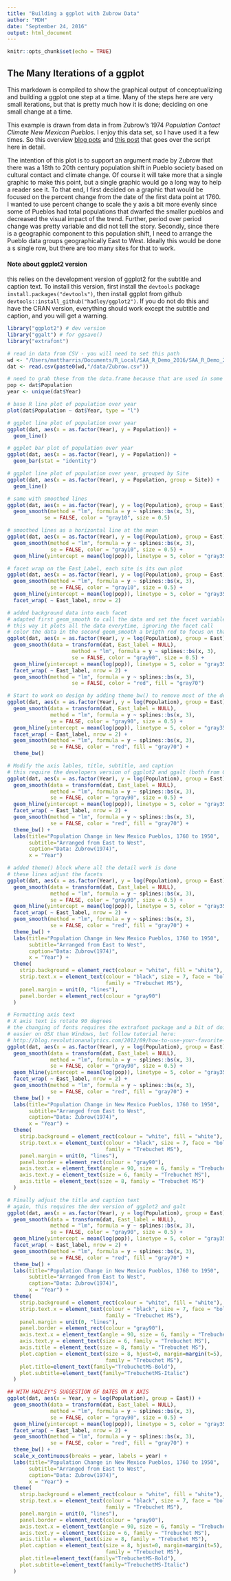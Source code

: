 ```yaml
---
title: "Building a ggplot with Zubrow Data"
author: "MDH"
date: "September 24, 2016"
output: html_document
---
```


```r
knitr::opts_chunk$set(echo = TRUE)
```

## The Many Iterations of a ggplot
This markdown is compiled to show the graphical output of conceptualizing and building a ggplot one step at a time.  Many of the steps here are very small iterations, but that is pretty much how it is done; deciding on one small change at a time.

This example is drawn from data in from Zubrow’s 1974 *Population Contact Climate New Mexican Pueblos*.  I enjoy this data set, so I have used it a few times.  So this overview [blog pots](https://matthewdharris.com/2016/03/19/visualizing-zubrow-ggplot2-cowplot/
) and [this post](https://matthewdharris.com/2016/08/12/ggplot2-step-by-step/
) that goes over the script here in detail.

The intention of this plot is to support an argument made by Zubrow that there was a 18th to 20th century population shift in Pueblo society based on cultural contact and climate change.  Of course it will take more that a single graphic to make this point, but a single graphic would go a long way to help a reader see it.  To that end, I first decided on a graphic that would be focused on the percent change from the date of the first data point at 1760.  I wanted to use percent change to scale the y axis a bit more evenly since some of Pueblos had total populations that dwarfed the smaller pueblos and decreased the visual impact of the trend. Further, period over period change was pretty variable and did not tell the story. Secondly, since there is a geographic component to this population shift, I need to arrange the Pueblo data groups geographically East to West.  Ideally this would be done a s single row, but there are too many sites for that to work.

#### Note about ggplot2 version
this relies on the development version of ggplot2 for the subtitle and caption text.  To install this version, first install the `devtools` package `install.packages("devtools")`, then install ggplot from github `devtools::install_github("hadley/ggplot2")`.  If you do not do this and have the CRAN version, everything should work except the subtitle and caption, and you will get a warning.


```r
library("ggplot2") # dev version
library("ggalt") # for ggsave()
library("extrafont")
```

```r
# read in data from CSV - you will need to set this path
wd <- "/Users/mattharris/Documents/R_Local/SAA_R_Demo_2016/SAA_R_Demo_2016"
dat <- read.csv(paste0(wd,"/data/Zubrow.csv"))

# need to grab these from the data.frame because that are used in some plots
pop <- dat$Population
year <- unique(dat$Year)

# base R line plot of population over year
plot(dat$Population ~ dat$Year, type = "l")

# ggplot line plot of population over year
ggplot(dat, aes(x = as.factor(Year), y = Population)) +
  geom_line()

# ggplot bar plot of population over year
ggplot(dat, aes(x = as.factor(Year), y = Population)) +
  geom_bar(stat = "identity")

# ggplot line plot of population over year, grouped by Site
ggplot(dat, aes(x = as.factor(Year), y = Population, group = Site)) +
  geom_line()

# same with smoothed lines
ggplot(dat, aes(x = as.factor(Year), y = log(Population), group = East)) +
  geom_smooth(method = "lm", formula = y ~ splines::bs(x, 3),
            se = FALSE, color = "gray10", size = 0.5)

# smoothed lines as a horizontal line at the mean
ggplot(dat, aes(x = as.factor(Year), y = log(Population), group = East)) +
  geom_smooth(method = "lm", formula = y ~ splines::bs(x, 3),
              se = FALSE, color = "gray10", size = 0.5) +
  geom_hline(yintercept = mean(log(pop)), linetype = 5, color = "gray35")

# facet wrap on the East_Label, each site is its own plot
ggplot(dat, aes(x = as.factor(Year), y = log(Population), group = East)) +
  geom_smooth(method = "lm", formula = y ~ splines::bs(x, 3),
              se = FALSE, color = "gray10", size = 0.5) +
  geom_hline(yintercept = mean(log(pop)), linetype = 5, color = "gray35") +
  facet_wrap( ~ East_label, nrow = 2)

# added background data into each facet
# adapted first geom_smooth to call the data and set the facet variable to NULL
# this way it plots all the data everytime, ignoring the facet call
# color the data in the second geom_smooth a brigth red to focus on that site's line
ggplot(dat, aes(x = as.factor(Year), y = log(Population), group = East)) +
  geom_smooth(data = transform(dat, East_label = NULL),
                     method = "lm", formula = y ~ splines::bs(x, 3),
                     se = FALSE, color = "gray90", size = 0.5) +
  geom_hline(yintercept = mean(log(pop)), linetype = 5, color = "gray35") +
  facet_wrap( ~ East_label, nrow = 2) +
  geom_smooth(method = "lm", formula = y ~ splines::bs(x, 3),
                     se = FALSE, color = "red", fill = "gray70")

# Start to work on design by adding theme_bw() to remove most of the defaults
ggplot(dat, aes(x = as.factor(Year), y = log(Population), group = East)) +
  geom_smooth(data = transform(dat, East_label = NULL),
              method = "lm", formula = y ~ splines::bs(x, 3),
              se = FALSE, color = "gray90", size = 0.5) +
  geom_hline(yintercept = mean(log(pop)), linetype = 5, color = "gray35") +
  facet_wrap( ~ East_label, nrow = 2) +
  geom_smooth(method = "lm", formula = y ~ splines::bs(x, 3),
              se = FALSE, color = "red", fill = "gray70") +
  theme_bw()

# Modify the axis lables, title, subtitle, and caption
# this require the developers version of ggplot2 and ggalt (both from Github)
ggplot(dat, aes(x = as.factor(Year), y = log(Population), group = East)) +
  geom_smooth(data = transform(dat, East_label = NULL),
              method = "lm", formula = y ~ splines::bs(x, 3),
              se = FALSE, color = "gray90", size = 0.5) +
  geom_hline(yintercept = mean(log(pop)), linetype = 5, color = "gray35") +
  facet_wrap( ~ East_label, nrow = 2) +
  geom_smooth(method = "lm", formula = y ~ splines::bs(x, 3),
              se = FALSE, color = "red", fill = "gray70") +
  theme_bw() +
  labs(title="Population Change in New Mexico Pueblos, 1760 to 1950",
       subtitle="Arranged from East to West",
       caption="Data: Zubrow(1974)",
       x = "Year")

# added theme() block where all the detail work is done
# these lines adjust the facets
ggplot(dat, aes(x = as.factor(Year), y = log(Population), group = East)) +
  geom_smooth(data = transform(dat, East_label = NULL),
              method = "lm", formula = y ~ splines::bs(x, 3),
              se = FALSE, color = "gray90", size = 0.5) +
  geom_hline(yintercept = mean(log(pop)), linetype = 5, color = "gray35") +
  facet_wrap( ~ East_label, nrow = 2) +
  geom_smooth(method = "lm", formula = y ~ splines::bs(x, 3),
              se = FALSE, color = "red", fill = "gray70") +
  theme_bw() +
  labs(title="Population Change in New Mexico Pueblos, 1760 to 1950",
       subtitle="Arranged from East to West",
       caption="Data: Zubrow(1974)",
       x = "Year") +
  theme(
    strip.background = element_rect(colour = "white", fill = "white"),
    strip.text.x = element_text(colour = "black", size = 7, face = "bold", 
                                family = "Trebuchet MS"),
    panel.margin = unit(0, "lines"),
    panel.border = element_rect(colour = "gray90")
  )

# Formatting axis text
# X axis text is rotate 90 degrees
# the changing of fonts requires the extrafont package and a bit of doing
# easier on OSX than Windows, but follow tutorial here:
# http://blog.revolutionanalytics.com/2012/09/how-to-use-your-favorite-fonts-in-r-charts.html
ggplot(dat, aes(x = as.factor(Year), y = log(Population), group = East)) +
  geom_smooth(data = transform(dat, East_label = NULL),
              method = "lm", formula = y ~ splines::bs(x, 3),
              se = FALSE, color = "gray90", size = 0.5) +
  geom_hline(yintercept = mean(log(pop)), linetype = 5, color = "gray35") +
  facet_wrap( ~ East_label, nrow = 2) +
  geom_smooth(method = "lm", formula = y ~ splines::bs(x, 3),
              se = FALSE, color = "red", fill = "gray70") +
  theme_bw() +
  labs(title="Population Change in New Mexico Pueblos, 1760 to 1950",
       subtitle="Arranged from East to West",
       caption="Data: Zubrow(1974)",
       x = "Year") +
  theme(
    strip.background = element_rect(colour = "white", fill = "white"),
    strip.text.x = element_text(colour = "black", size = 7, face = "bold", 
                                family = "Trebuchet MS"),
    panel.margin = unit(0, "lines"),
    panel.border = element_rect(colour = "gray90"),
    axis.text.x = element_text(angle = 90, size = 6, family = "Trebuchet MS"),
    axis.text.y = element_text(size = 6, family = "Trebuchet MS"),
    axis.title = element_text(size = 8, family = "Trebuchet MS")
  )

# Finally adjust the title and caption text
# again, this requires the dev version of ggplot2 and galt
ggplot(dat, aes(x = as.factor(Year), y = log(Population), group = East)) +
  geom_smooth(data = transform(dat, East_label = NULL),
              method = "lm", formula = y ~ splines::bs(x, 3),
              se = FALSE, color = "gray90", size = 0.5) +
  geom_hline(yintercept = mean(log(pop)), linetype = 5, color = "gray35") +
  facet_wrap( ~ East_label, nrow = 2) +
  geom_smooth(method = "lm", formula = y ~ splines::bs(x, 3),
              se = FALSE, color = "red", fill = "gray70") +
  theme_bw() +
  labs(title="Population Change in New Mexico Pueblos, 1760 to 1950",
       subtitle="Arranged from East to West",
       caption="Data: Zubrow(1974)",
       x = "Year") +
  theme(
    strip.background = element_rect(colour = "white", fill = "white"),
    strip.text.x = element_text(colour = "black", size = 7, face = "bold", 
                                family = "Trebuchet MS"),
    panel.margin = unit(0, "lines"),
    panel.border = element_rect(colour = "gray90"),
    axis.text.x = element_text(angle = 90, size = 6, family = "Trebuchet MS"),
    axis.text.y = element_text(size = 6, family = "Trebuchet MS"),
    axis.title = element_text(size = 8, family = "Trebuchet MS"),
    plot.caption = element_text(size = 8, hjust=0, margin=margin(t=5), 
                                family = "Trebuchet MS"),
    plot.title=element_text(family="TrebuchetMS-Bold"),
    plot.subtitle=element_text(family="TrebuchetMS-Italic")
  )

## WITH HADLEY"S SUGGESTION OF DATES ON X AXIS
ggplot(dat, aes(x = Year, y = log(Population), group = East)) +
  geom_smooth(data = transform(dat, East_label = NULL),
              method = "lm", formula = y ~ splines::bs(x, 3),
              se = FALSE, color = "gray90", size = 0.5) +
  geom_hline(yintercept = mean(log(pop)), linetype = 5, color = "gray35") +
  facet_wrap( ~ East_label, nrow = 2) +
  geom_smooth(method = "lm", formula = y ~ splines::bs(x, 3),
              se = FALSE, color = "red", fill = "gray70") +
  theme_bw() +
  scale_x_continuous(breaks = year, labels = year) +
  labs(title="Population Change in New Mexico Pueblos, 1760 to 1950",
       subtitle="Arranged from East to West",
       caption="Data: Zubrow(1974)",
       x = "Year") +
  theme(
    strip.background = element_rect(colour = "white", fill = "white"),
    strip.text.x = element_text(colour = "black", size = 7, face = "bold", 
                                family = "Trebuchet MS"),
    panel.margin = unit(0, "lines"),
    panel.border = element_rect(colour = "gray90"),
    axis.text.x = element_text(angle = 90, size = 6, family = "Trebuchet MS"),
    axis.text.y = element_text(size = 6, family = "Trebuchet MS"),
    axis.title = element_text(size = 8, family = "Trebuchet MS"),
    plot.caption = element_text(size = 8, hjust=0, margin=margin(t=5), 
                                family = "Trebuchet MS"),
    plot.title=element_text(family="TrebuchetMS-Bold"),
    plot.subtitle=element_text(family="TrebuchetMS-Italic")
  )
```